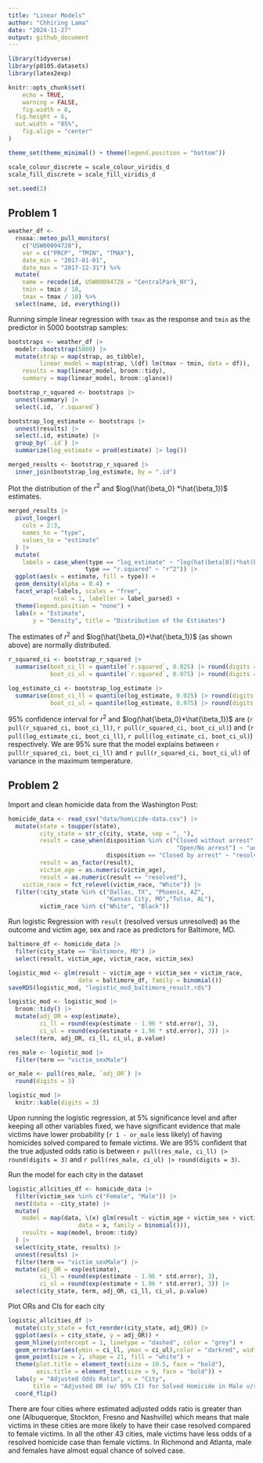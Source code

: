 ```yaml
---
title: "Linear Models"
author: "Chhiring Lama"
date: "2024-11-27"
output: github_document
---
```


```r
library(tidyverse)
library(p8105.datasets)
library(latex2exp)

knitr::opts_chunk$set(
	echo = TRUE,
	warning = FALSE,
	fig.width = 8, 
  fig.height = 6,
  out.width = "85%", 
	fig.align = "center"
)

theme_set(theme_minimal() + theme(legend.position = "bottom"))

scale_colour_discrete = scale_colour_viridis_d
scale_fill_discrete = scale_fill_viridis_d

set.seed(2)
```

## Problem 1 
```r
weather_df <-  
  rnoaa::meteo_pull_monitors(
    c("USW00094728"),
    var = c("PRCP", "TMIN", "TMAX"), 
    date_min = "2017-01-01",
    date_max = "2017-12-31") %>%
  mutate(
    name = recode(id, USW00094728 = "CentralPark_NY"),
    tmin = tmin / 10,
    tmax = tmax / 10) %>%
  select(name, id, everything())
```

Running simple linear regression with `tmax` as the response and `tmin` as the predictor in 5000 bootstrap samples:
```r
bootstraps <- weather_df |> 
  modelr::bootstrap(5000) |> 
  mutate(strap = map(strap, as_tibble), 
         linear_model = map(strap, \(df) lm(tmax ~ tmin, data = df)), 
    results = map(linear_model, broom::tidy), 
    summary = map(linear_model, broom::glance))

bootstrap_r_squared <- bootstraps |> 
  unnest(summary) |> 
  select(.id, `r.squared`) 

bootstrap_log_estimate <- bootstraps |> 
  unnest(results) |> 
  select(.id, estimate) |> 
  group_by(`.id`) |> 
  summarize(log_estimate = prod(estimate) |> log()) 

merged_results <- bootstrap_r_squared |> 
  inner_join(bootstrap_log_estimate, by = ".id")
```

Plot the distribution of the $r^2$ and $log(\hat{\beta_0} *\hat{\beta_1})$ estimates. 
```r
merged_results |> 
  pivot_longer(
    cols = 2:3, 
    names_to = "type",
    values_to = "estimate"
  ) |> 
  mutate(
    labels = case_when(type == "log_estimate" ~ "log(hat(beta[0])*hat(beta[1]))", 
                      type == "r.squared" ~ "r^2")) |> 
  ggplot(aes(x = estimate, fill = type)) +
  geom_density(alpha = 0.4) +
  facet_wrap(~labels, scales = "free", 
             ncol = 1, labeller = label_parsed) +
  theme(legend.position = "none") +
  labs(x = "Estimate", 
       y = "Density", title = "Distribution of the Estimates")
```

The estimates of $r^2$ and $log(\hat{\beta_0}*\hat{\beta_1})$ (as shown above) are normally distributed. 

```r
r_squared_ci <- bootstrap_r_squared |> 
  summarise(boot_ci_ll = quantile(`r.squared`, 0.025) |> round(digits = 3), 
            boot_ci_ul = quantile(`r.squared`, 0.975) |> round(digits = 3))

log_estimate_ci <- bootstrap_log_estimate |> 
  summarise(boot_ci_ll = quantile(log_estimate, 0.025) |> round(digits = 3), 
            boot_ci_ul = quantile(log_estimate, 0.975) |> round(digits = 3))
```
95% confidence interval for $r^2$ and $log(\hat{\beta_0}*\hat{\beta_1})$ are (`r pull(r_squared_ci, boot_ci_ll)`, `r pull(r_squared_ci, boot_ci_ul)`) and (`r pull(log_estimate_ci, boot_ci_ll)`, `r pull(log_estimate_ci, boot_ci_ul)`) respectively. We are 95% sure that the model explains between `r pull(r_squared_ci, boot_ci_ll)` and `r pull(r_squared_ci, boot_ci_ul)` of variance in the maximum temperature. 

## Problem 2

Import and clean homicide data from the Washington Post:
```r
homicide_data <- read_csv("data/homicide-data.csv") |> 
  mutate(state = toupper(state), 
         city_state = str_c(city, state, sep = ", "), 
         result = case_when(disposition %in% c("Closed without arrest", 
                                                "Open/No arrest") ~ "unresolved", 
                            disposition == "Closed by arrest" ~ "resolved"), 
         result = as_factor(result), 
         victim_age = as.numeric(victim_age), 
         result = as.numeric(result == "resolved"),
    victim_race = fct_relevel(victim_race, "White")) |> 
  filter(!city_state %in% c("Dallas, TX", "Phoenix, AZ", 
                            "Kansas City, MO","Tulsa, AL"), 
         victim_race %in% c("White", "Black"))
```

Run logistic Regression with `result` (resolved versus unresolved) as the outcome and victim age, sex and race as predictors for Baltimore, MD. 
```r
baltimore_df <- homicide_data |> 
  filter(city_state == "Baltimore, MD") |> 
  select(result, victim_age, victim_race, victim_sex)

logistic_mod <- glm(result ~ victim_age + victim_sex + victim_race, 
                    data = baltimore_df, family = binomial())
saveRDS(logistic_mod, "logistic_mod_baltimore_result.rds")

logistic_mod <- logistic_mod |> 
  broom::tidy() |> 
  mutate(adj_OR = exp(estimate), 
         ci_ll = round(exp(estimate - 1.96 * std.error), 3), 
         ci_ul = round(exp(estimate + 1.96 * std.error), 3)) |>
  select(term, adj_OR, ci_ll, ci_ul, p.value) 

res_male <- logistic_mod |> 
  filter(term == "victim_sexMale") 

or_male <- pull(res_male, `adj_OR`) |> 
  round(digits = 3)

logistic_mod |> 
  knitr::kable(digits = 3) 

```
Upon running the logistic regression, at 5% significance level and after keeping all other variables fixed, we have significant evidence that male victims have lower probability (`r 1 - or_male` less likely) of having homicides solved compared to female victims. We are 95% confident that the true adjusted odds ratio is between `r pull(res_male, ci_ll) |> round(digits = 3)` and `r pull(res_male, ci_ul) |> round(digits = 3)`. 

Run the model for each city in the dataset
```r
logistic_allcities_df <- homicide_data |> 
  filter(victim_sex %in% c("Female", "Male")) |> 
  nest(data = -city_state) |> 
  mutate(
    model = map(data, \(x) glm(result ~ victim_age + victim_sex + victim_race, 
                    data = x, family = binomial())), 
    results = map(model, broom::tidy)
  ) |> 
  select(city_state, results) |> 
  unnest(results) |> 
  filter(term == "victim_sexMale") |> 
  mutate(adj_OR = exp(estimate), 
         ci_ll = round(exp(estimate - 1.96 * std.error), 3), 
         ci_ul = round(exp(estimate + 1.96 * std.error), 3)) |>
  select(city_state, term, adj_OR, ci_ll, ci_ul, p.value) 
```

Plot ORs and CIs for each city
```r
logistic_allcities_df |> 
  mutate(city_state = fct_reorder(city_state, adj_OR)) |>
  ggplot(aes(x = city_state, y = adj_OR)) +
  geom_hline(yintercept = 1, linetype = "dashed", color = "grey") +
  geom_errorbar(aes(ymin = ci_ll, ymax = ci_ul),color = "darkred", width = 0.5)+
  geom_point(size = 2, shape = 21, fill = "white") +
  theme(plot.title = element_text(size = 10.5, face = "bold"), 
        axis.title = element_text(size = 9, face = "bold")) +
  labs(y = "Adjusted Odds Ratio", x = "City",
       title = "Adjusted OR (w/ 95% CI) for Solved Homicide in Male v/s Female", color = "") +
  coord_flip()
```
There are four cities where estimated adjusted odds ratio is greater than one (Albuquerque, Stockton, Fresno and Nashville) which means that male victims in these cities are more likely to have their case resolved compared to female victims. In all the other 43 cities, male victims have less odds of a resolved homicide case than female victims. In Richmond and Atlanta, male and females have almost equal chance of solved case. 



